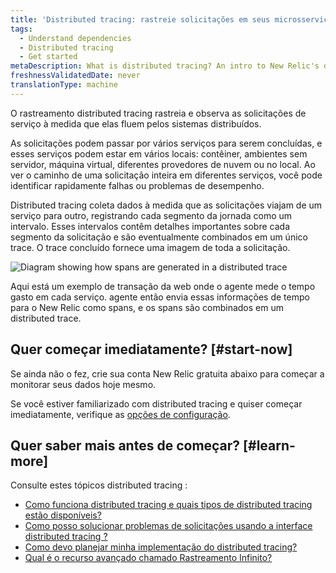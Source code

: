 ```yaml
---
title: 'Distributed tracing: rastreie solicitações em seus microsserviços'
tags:
  - Understand dependencies
  - Distributed tracing
  - Get started
metaDescription: What is distributed tracing? An intro to New Relic's distributed tracing feature.
freshnessValidatedDate: never
translationType: machine
---
```



O rastreamento distributed tracing rastreia e observa as solicitações de serviço à medida que elas fluem pelos sistemas distribuídos.

As solicitações podem passar por vários serviços para serem concluídas, e esses serviços podem estar em vários locais: contêiner, ambientes sem servidor, máquina virtual, diferentes provedores de nuvem ou no local. Ao ver o caminho de uma solicitação inteira em diferentes serviços, você pode identificar rapidamente falhas ou problemas de desempenho.

Distributed tracing coleta dados à medida que as solicitações viajam de um serviço para outro, registrando cada segmento da jornada como um intervalo. Esses intervalos contêm detalhes importantes sobre cada segmento da solicitação e são eventualmente combinados em um único trace. O trace concluído fornece uma imagem de toda a solicitação.

<img
  title="Diagram showing how spans are generated in a distributed trace"
  alt="Diagram showing how spans are generated in a distributed trace"
  src={distributedtracingIntrotoDistTracing}
/>

<figcaption>
  Aqui está um exemplo de transação da web onde o agente mede o tempo gasto em cada serviço. agente então envia essas informações de tempo para o New Relic como spans, e os spans são combinados em um distributed trace.
</figcaption>

## Quer começar imediatamente? [#start-now]

Se ainda não o fez, crie sua conta New Relic gratuita abaixo para começar a monitorar seus dados hoje mesmo.

<InlineSignup/>

Se você estiver familiarizado com distributed tracing e quiser começar imediatamente, verifique as [opções de configuração](/docs/distributed-tracing/enable-configure/quick-start).

## Quer saber mais antes de começar? [#learn-more]

Consulte estes tópicos distributed tracing :

* [Como funciona distributed tracing e quais tipos de distributed tracing estão disponíveis?](/docs/distributed-tracing/concepts/how-new-relic-distributed-tracing-works/)
* [Como posso solucionar problemas de solicitações usando a interface distributed tracing ?](/docs/distributed-tracing/ui-data/understand-use-distributed-tracing-ui/)
* [Como devo planejar minha implementação do distributed tracing?](/docs/distributed-tracing/concepts/distributed-tracing-planning-guide/)
* [Qual é o recurso avançado chamado Rastreamento Infinito?](/docs/understand-dependencies/distributed-tracing/infinite-tracing/introduction-infinite-tracing/)
